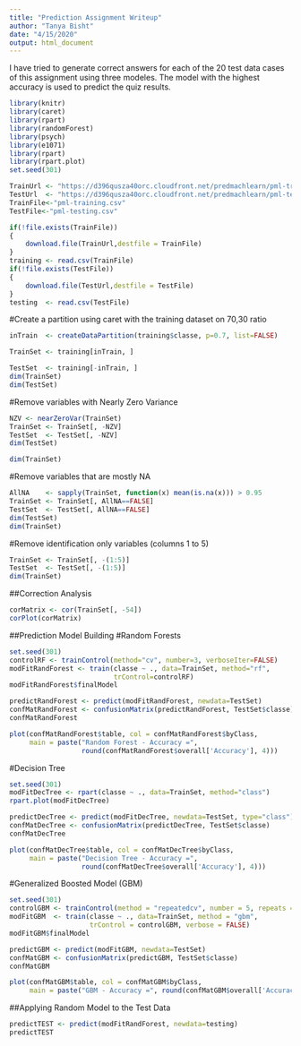 ```yaml
---
title: "Prediction Assignment Writeup"
author: "Tanya Bisht"
date: "4/15/2020"
output: html_document
---
```


I have tried to generate correct answers for each of the 20 test data cases of this assignment using three modeles. The model with the highest accuracy is used to predict the quiz results.  

```r
library(knitr)
library(caret)
library(rpart)
library(randomForest)
library(psych)
library(e1071)
library(rpart)
library(rpart.plot)
set.seed(301)
```

```r
TrainUrl <- "https://d396qusza40orc.cloudfront.net/predmachlearn/pml-training.csv"
TestUrl  <- "https://d396qusza40orc.cloudfront.net/predmachlearn/pml-testing.csv"
TrainFile<-"pml-training.csv"
TestFile<-"pml-testing.csv"

if(!file.exists(TrainFile))
{
    download.file(TrainUrl,destfile = TrainFile)
}
training <- read.csv(TrainFile)
if(!file.exists(TestFile))
{
    download.file(TestUrl,destfile = TestFile)
}
testing  <- read.csv(TestFile)
```

#Create a partition using caret with the training dataset on 70,30 ratio
```r
inTrain  <- createDataPartition(training$classe, p=0.7, list=FALSE)

TrainSet <- training[inTrain, ]

TestSet  <- training[-inTrain, ]
dim(TrainSet)
dim(TestSet)
```

#Remove variables with Nearly Zero Variance
```r
NZV <- nearZeroVar(TrainSet)
TrainSet <- TrainSet[, -NZV]
TestSet  <- TestSet[, -NZV]
dim(TestSet)

dim(TrainSet)
```

#Remove variables that are mostly NA
```r
AllNA    <- sapply(TrainSet, function(x) mean(is.na(x))) > 0.95
TrainSet <- TrainSet[, AllNA==FALSE]
TestSet  <- TestSet[, AllNA==FALSE]
dim(TestSet)
dim(TrainSet)
```

#Remove identification only variables (columns 1 to 5)
```r
TrainSet <- TrainSet[, -(1:5)]
TestSet  <- TestSet[, -(1:5)]
dim(TrainSet)
```

##Correction Analysis
```r
corMatrix <- cor(TrainSet[, -54])
corPlot(corMatrix)
```


##Prediction Model Building
#Random Forests
```r
set.seed(301)
controlRF <- trainControl(method="cv", number=3, verboseIter=FALSE)
modFitRandForest <- train(classe ~ ., data=TrainSet, method="rf",
                          trControl=controlRF)
modFitRandForest$finalModel

predictRandForest <- predict(modFitRandForest, newdata=TestSet)
confMatRandForest <- confusionMatrix(predictRandForest, TestSet$classe)
confMatRandForest

plot(confMatRandForest$table, col = confMatRandForest$byClass, 
     main = paste("Random Forest - Accuracy =",
                  round(confMatRandForest$overall['Accuracy'], 4)))
```

#Decision Tree
```r
set.seed(301)
modFitDecTree <- rpart(classe ~ ., data=TrainSet, method="class")
rpart.plot(modFitDecTree)

predictDecTree <- predict(modFitDecTree, newdata=TestSet, type="class")
confMatDecTree <- confusionMatrix(predictDecTree, TestSet$classe)
confMatDecTree

plot(confMatDecTree$table, col = confMatDecTree$byClass, 
     main = paste("Decision Tree - Accuracy =",
                  round(confMatDecTree$overall['Accuracy'], 4)))
```

#Generalized Boosted Model (GBM)
```r
set.seed(301)
controlGBM <- trainControl(method = "repeatedcv", number = 5, repeats = 1)
modFitGBM  <- train(classe ~ ., data=TrainSet, method = "gbm",
                    trControl = controlGBM, verbose = FALSE)
modFitGBM$finalModel

predictGBM <- predict(modFitGBM, newdata=TestSet)
confMatGBM <- confusionMatrix(predictGBM, TestSet$classe)
confMatGBM

plot(confMatGBM$table, col = confMatGBM$byClass, 
     main = paste("GBM - Accuracy =", round(confMatGBM$overall['Accuracy'], 4)))
```

##Applying Random Model to the Test Data
```r
predictTEST <- predict(modFitRandForest, newdata=testing)
predictTEST
```
